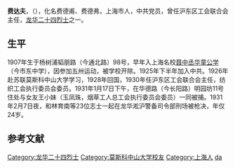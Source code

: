 {{unreferenced|time=2013-05-18T01:27:58+00:00}}
'''费达夫'''，（{{bd|1907年||1931年}}），化名费德甫、费德弗，上海市人，中共党员，曾任沪东区工会联合会主任，[[龙华二十四烈士|龙华二十四烈士]]之一。

==生平==
1907年生于杨树浦韬朋路（今通北路）98号，早年入上海名校[[聂中丞华童公学|聂中丞华童公学]]（今市东中学），因参加五卅运动，被学校开除。1925年下半年加入中共。1926年赴苏联莫斯科中山大学学习，1928年回国，1930年任沪东区工会联合会主任，纺织工会执行委员会委员。1931年1月17日下午，在华德路（今长阳路）明园坊11号住处与女友王小妹（玉凤珠，烟草工人总工会执行委员会委员）一同被捕。1931年2月7日夜，和林育南等23位志士一起在龙华淞沪警备司令部刑场被枪决，年仅24岁。

==参考文献==

{{龙华二十四烈士}}
{{Authority control}}
{{DEFAULTSORT:Fei dafu}}
[[Category:龙华二十四烈士|Category:龙华二十四烈士]]
[[Category:莫斯科中山大学校友|Category:莫斯科中山大学校友]]
[[Category:上海人|Category:上海人]]
[[Category:费姓|da]]